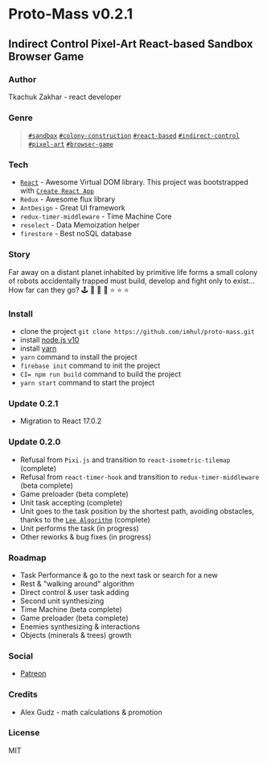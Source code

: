 # Proto-Mass v0.2.1
## Indirect Control Pixel-Art React-based Sandbox Browser Game

### Author

Tkachuk Zakhar - react developer

### Genre

>[`#sandbox`](https://en.wikipedia.org/wiki/Sandbox_game) [`#colony-construction`](https://en.wikipedia.org/wiki/City-building_game) [`#react-based`](https://reactjs.org/) 
>[`#indirect-control`](https://game-studies.fandom.com/wiki/Indirect_Control) [`#pixel-art`](https://en.wikipedia.org/wiki/Pixel_art) [`#browser-game`](https://en.wikipedia.org/wiki/Browser_game)

### Tech

* [`React`](https://reactjs.org/) - Awesome Virtual DOM library. This project was bootstrapped with [`Create React App`](https://github.com/facebook/create-react-app)
* `Redux` - Awesome flux library
* `AntDesign` - Great UI framework
* `redux-timer-middleware` - Time Machine Core
* `reselect` - Data Memoization helper
* `firestore` - Best noSQL database

### Story

Far away on a distant planet inhabited by primitive life forms a small colony of robots accidentally trapped must build, develop and fight only to exist... 
How far can they go? 🕹 🎲 🌌 🎰  ⭐ ⭐ ⭐

### Install

* clone the project `git clone https://github.com/imhul/proto-mass.git`
* install [node.js v10](https://nodejs.org/dist/latest-v10.x/)
* install [yarn](https://yarnpkg.com/getting-started/install)
* `yarn` command to install the project
* `firebase init` command to init the project
* `CI= npm run build` command to build the project
* `yarn start` command to start the project

### Update 0.2.1

* Migration to React 17.0.2

### Update 0.2.0

* Refusal from `Pixi.js` and transition to `react-isometric-tilemap` (complete)
* Refusal from `react-timer-hook` and transition to `redux-timer-middleware` (beta complete)
* Game preloader (beta complete)
* Unit task accepting (complete)
* Unit goes to the task position by the shortest path, avoiding obstacles, thanks to the [`Lee Algorithm`](https://en.wikipedia.org/wiki/Lee_algorithm) (complete)
* Unit performs the task (in progress)
* Other reworks & bug fixes (in progress)

### Roadmap

* Task Performance & go to the next task or search for a new
* Rest & "walking around" algorithm
* Direct control & user task adding
* Second unit synthesizing
* Time Machine (beta complete)
* Game preloader (beta complete)
* Enemies synthesizing & interactions
* Objects (minerals & trees) growth

### Social

* [Patreon](https://www.patreon.com/protomass?fan_landing=true)

### Credits

* Alex Gudz - math calculations & promotion

### License

MIT
